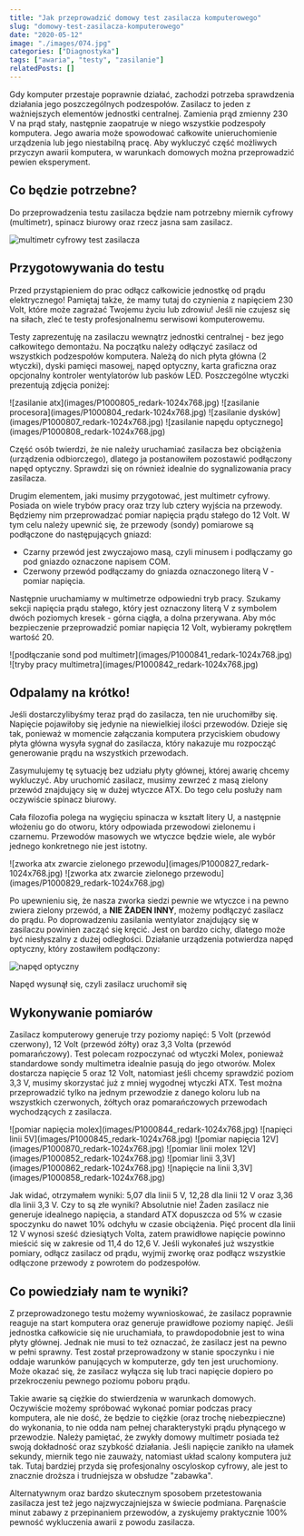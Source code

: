 ```yaml
---
title: "Jak przeprowadzić domowy test zasilacza komputerowego"
slug: "domowy-test-zasilacza-komputerowego"
date: "2020-05-12"
image: "./images/074.jpg"
categories: ["Diagnostyka"]
tags: ["awaria", "testy", "zasilanie"]
relatedPosts: []
---
```


Gdy komputer przestaje poprawnie działać, zachodzi potrzeba sprawdzenia działania jego poszczególnych podzespołów. Zasilacz to jeden z ważniejszych elementów jednostki centralnej. Zamienia prąd zmienny 230 V na prąd stały, następnie zaopatruje w niego wszystkie podzespoły komputera. Jego awaria może spowodować całkowite unieruchomienie urządzenia lub jego niestabilną pracę. Aby wykluczyć część możliwych przyczyn awarii komputera, w warunkach domowych można przeprowadzić pewien eksperyment.

## Co będzie potrzebne?

Do przeprowadzenia testu zasilacza będzie nam potrzebny miernik cyfrowy (multimetr), spinacz biurowy oraz rzecz jasna sam zasilacz.

![multimetr cyfrowy test zasilacza](images/P1000818_redark-1024x768.jpg)

## Przygotowywania do testu

<WarningBlock>Przed przystąpieniem do prac odłącz całkowicie jednostkę od prądu elektrycznego! Pamiętaj także, że mamy tutaj do czynienia z napięciem 230 Volt, które może zagrażać Twojemu życiu lub zdrowiu! Jeśli nie czujesz się na siłach, zleć te testy profesjonalnemu serwisowi komputerowemu.</WarningBlock>

Testy zaprezentuję na zasilaczu wewnątrz jednostki centralnej - bez jego całkowitego demontażu. Na początku należy odłączyć zasilacz od wszystkich podzespołów komputera. Należą do nich płyta główna (2 wtyczki), dyski pamięci masowej, napęd optyczny, karta graficzna oraz opcjonalny kontroler wentylatorów lub pasków LED. Poszczególne wtyczki prezentują zdjęcia poniżej:

<Gallery width='2'>
![zasilanie atx](images/P1000805_redark-1024x768.jpg)
![zasilanie procesora](images/P1000804_redark-1024x768.jpg)
![zasilanie dysków](images/P1000807_redark-1024x768.jpg)
![zasilanie napędu optycznego](images/P1000808_redark-1024x768.jpg)
</Gallery>

Część osób twierdzi, że nie należy uruchamiać zasilacza bez obciążenia (urządzenia odbiorczego), dlatego ja postanowiłem pozostawić podłączony napęd optyczny. Sprawdzi się on również idealnie do sygnalizowania pracy zasilacza.

Drugim elementem, jaki musimy przygotować, jest multimetr cyfrowy. Posiada on wiele trybów pracy oraz trzy lub cztery wyjścia na przewody. Będziemy nim przeprowadzać pomiar napięcia prądu stałego do 12 Volt. W tym celu należy upewnić się, że przewody (sondy) pomiarowe są podłączone do następujących gniazd:

- Czarny przewód jest zwyczajowo masą, czyli minusem i podłączamy go pod gniazdo oznaczone napisem COM.
- Czerwony przewód podłączamy do gniazda oznaczonego literą V - pomiar napięcia.

Następnie uruchamiamy w multimetrze odpowiedni tryb pracy. Szukamy sekcji napięcia prądu stałego, który jest oznaczony literą V z symbolem dwóch poziomych kresek - górna ciągła, a dolna przerywana. Aby móc bezpieczenie przeprowadzić pomiar napięcia 12 Volt, wybieramy pokrętłem wartość 20.

<Gallery>
![podłączanie sond pod multimetr](images/P1000841_redark-1024x768.jpg)
![tryby pracy multimetra](images/P1000842_redark-1024x768.jpg)
</Gallery>

## Odpalamy na krótko!

Jeśli dostarczylibyśmy teraz prąd do zasilacza, ten nie uruchomiłby się. Napięcie pojawiłoby się jedynie na niewielkiej ilości przewodów. Dzieje się tak, ponieważ w momencie załączania komputera przyciskiem obudowy płyta główna wysyła sygnał do zasilacza, który nakazuje mu rozpocząć generowanie prądu na wszystkich przewodach.

<AdSense/>

Zasymulujemy tę sytuację bez udziału płyty głównej, której awarię chcemy wykluczyć. Aby uruchomić zasilacz, musimy zewrzeć z masą zielony przewód znajdujący się w dużej wtyczce ATX. Do tego celu posłuży nam oczywiście spinacz biurowy.

Cała filozofia polega na wygięciu spinacza w kształt litery U, a następnie włożeniu go do otworu, który odpowiada przewodowi zielonemu i czarnemu. Przewodów masowych we wtyczce będzie wiele, ale wybór jednego konkretnego nie jest istotny.

<Gallery>
![zworka atx zwarcie zielonego przewodu](images/P1000827_redark-1024x768.jpg)
![zworka atx zwarcie zielonego przewodu](images/P1000829_redark-1024x768.jpg)
</Gallery>

Po upewnieniu się, że nasza zworka siedzi pewnie we wtyczce i na pewno zwiera zielony przewód, a **NIE ŻADEN INNY**, możemy podłączyć zasilacz do prądu. Po doprowadzeniu zasilania wentylator znajdujący się w zasilaczu powinien zacząć się kręcić. Jest on bardzo cichy, dlatego może być niesłyszalny z dużej odległości. Działanie urządzenia potwierdza napęd optyczny, który zostawiłem podłączony:

![napęd optyczny](images/P1000836_redark-576x768.jpg)

<ImageDescription>Napęd wysunął się, czyli zasilacz uruchomił się</ImageDescription>

## Wykonywanie pomiarów

Zasilacz komputerowy generuje trzy poziomy napięć: 5 Volt (przewód czerwony), 12 Volt (przewód żółty) oraz 3,3 Volta (przewód pomarańczowy). Test polecam rozpoczynać od wtyczki Molex, ponieważ standardowe sondy multimetra idealnie pasują do jego otworów. Molex dostarcza napięcie 5 oraz 12 Volt, natomiast jeśli chcemy sprawdzić poziom 3,3 V, musimy skorzystać już z mniej wygodnej wtyczki ATX. Test można przeprowadzić tylko na jednym przewodzie z danego koloru lub na wszystkich czerwonych, żółtych oraz pomarańczowych przewodach wychodzących z zasilacza.

<Gallery width='2'>
![pomiar napięcia molex](images/P1000844_redark-1024x768.jpg)
![napięci linii 5V](images/P1000845_redark-1024x768.jpg)
![pomiar napięcia 12V](images/P1000870_redark-1024x768.jpg)
![pomiar linii molex 12V](images/P1000852_redark-1024x768.jpg)
![pomiar linii 3,3V](images/P1000862_redark-1024x768.jpg)
![napięcie na linii 3,3V](images/P1000858_redark-1024x768.jpg)
</Gallery>

Jak widać, otrzymałem wyniki: 5,07 dla linii 5 V, 12,28 dla linii 12 V oraz 3,36 dla linii 3,3 V. Czy to są złe wyniki? Absolutnie nie! Żaden zasilacz nie generuje idealnego napięcia, a standard ATX dopuszcza od 5% w czasie spoczynku do nawet 10% odchyłu w czasie obciążenia. Pięć procent dla linii 12 V wynosi sześć dziesiątych Volta, zatem prawidłowe napięcie powinno mieścić się w zakresie od 11,4 do 12,6 V. Jeśli wykonałeś już wszystkie pomiary, odłącz zasilacz od prądu, wyjmij zworkę oraz podłącz wszystkie odłączone przewody z powrotem do podzespołów.

## Co powiedziały nam te wyniki?

Z przeprowadzonego testu możemy wywnioskować, że zasilacz poprawnie reaguje na start komputera oraz generuje prawidłowe poziomy napięć. Jeśli jednostka całkowicie się nie uruchamiała, to prawdopodobnie jest to wina płyty głównej. Jednak nie musi to też oznaczać, że zasilacz jest na pewno w pełni sprawny. Test został przeprowadzony w stanie spoczynku i nie oddaje warunków panujących w komputerze, gdy ten jest uruchomiony. Może okazać się, że zasilacz wyłącza się lub traci napięcie dopiero po przekroczeniu pewnego poziomu poboru prądu.

Takie awarie są ciężkie do stwierdzenia w warunkach domowych. Oczywiście możemy spróbować wykonać pomiar podczas pracy komputera, ale nie dość, że będzie to ciężkie (oraz trochę niebezpieczne) do wykonania, to nie odda nam pełnej charakterystyki prądu płynącego w przewodzie. Należy pamiętać, że zwykły domowy multimetr posiada też swoją dokładność oraz szybkość działania. Jeśli napięcie zanikło na ułamek sekundy, miernik tego nie zauważy, natomiast układ scalony komputera już tak. Tutaj bardziej przyda się profesjonalny oscyloskop cyfrowy, ale jest to znacznie droższa i trudniejsza w obsłudze "zabawka".

Alternatywnym oraz bardzo skutecznym sposobem przetestowania zasilacza jest też jego najzwyczajniejsza w świecie podmiana. Paręnaście minut zabawy z przepinaniem przewodów, a zyskujemy praktycznie 100% pewność wykluczenia awarii z powodu zasilacza.
